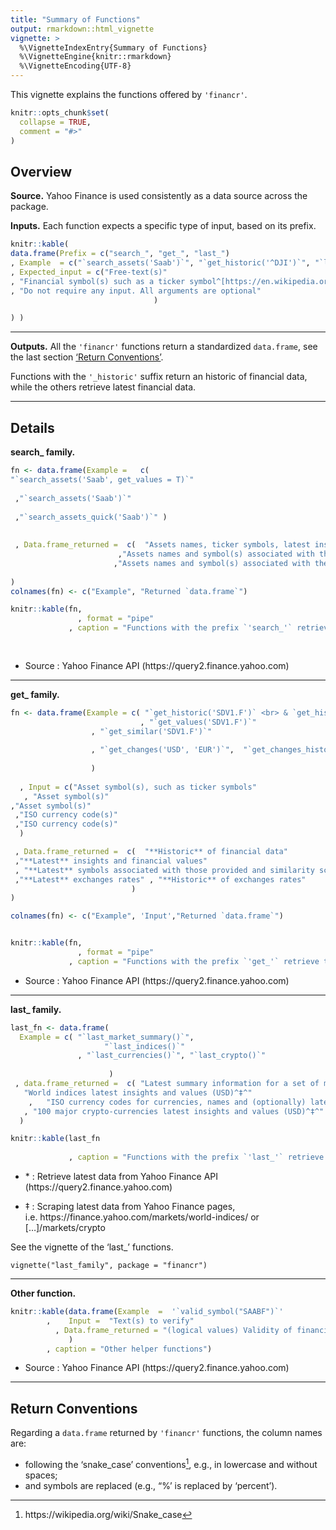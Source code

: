 ```yaml
---
title: "Summary of Functions"
output: rmarkdown::html_vignette
vignette: >
  %\VignetteIndexEntry{Summary of Functions}
  %\VignetteEngine{knitr::rmarkdown}
  %\VignetteEncoding{UTF-8}
---
```

This vignette explains the functions offered by `'financr'`.

```r
knitr::opts_chunk$set(
  collapse = TRUE,
  comment = "#>"
)

```

## Overview

**Source.** Yahoo Finance is used consistently as a data source across the package.

**Inputs.** Each function expects a specific type of input, based on its prefix.

```r

knitr::kable(
data.frame(Prefix = c("search_", "get_", "last_")
, Example  = c("`search_assets('Saab')`", "`get_historic('^DJI')`", "`last_indices()`"  )
, Expected_input = c("Free-text(s)"
, "Financial symbol(s) such as a ticker symbol^[https://en.wikipedia.org/wiki/Ticker_symbol] (e.g., 'AAPL') or ISO 3-letter currency code^[https://en.wikipedia.org/wiki/ISO_4217] (e.g., 'USD')"
, "Do not require any input. All arguments are optional"                                
                                )     

) )

```

---

**Outputs.** All the `'financr'` functions return a standardized `data.frame`, see the last section ['Return Conventions'](#standardized-return-conventions).

Functions with the `'_historic'` suffix return an historic of financial data, while the others retrieve latest financial data.

---

## Details


**search_ family.**
        
```r

fn <- data.frame(Example =   c( 
"`search_assets('Saab', get_values = T)`"
                     
 ,"`search_assets('Saab')`" 
 
 ,"`search_assets_quick('Saab')`" ) 
  
 
 , Data.frame_returned =  c(  "Assets names, ticker symbols, latest insights and financial values" 
                        ,"Assets names and symbol(s) associated with the texts searched"   
                       ,"Assets names and symbol(s) associated with the text searched" )
          
)
colnames(fn) <- c("Example", "Returned `data.frame`")

knitr::kable(fn,   
               , format = "pipe"
             , caption = "Functions with the prefix `'search_'` retrieve latest data and expect free-text input(s)."    , font_size = 10) 
             
        
```

- Source : Yahoo Finance API (https://query2.finance.yahoo.com) 

---

**get_ family.**

```r

fn <- data.frame(Example = c( "`get_historic('SDV1.F')` <br> & `get_historic_light('SDV1.F')`"
                             , "`get_values('SDV1.F')`"
                  , "`get_similar('SDV1.F')`"
  
                  , "`get_changes('USD', 'EUR')`",  "`get_changes_historic('USD', 'EUR')`" 
                 
                  ) 
  
  , Input = c("Asset symbol(s), such as ticker symbols"
   , "Asset symbol(s)"
,"Asset symbol(s)"
 ,"ISO currency code(s)"
 ,"ISO currency code(s)"
  )

 , Data.frame_returned =  c(  "**Historic** of financial data"
 ,"**Latest** insights and financial values"
 , "**Latest** symbols associated with those provided and similarity scores"
 ,"**Latest** exchanges rates" , "**Historic** of exchanges rates"
                           )
)

colnames(fn) <- c("Example", 'Input',"Returned `data.frame`")


knitr::kable(fn,   
               , format = "pipe"
             , caption = "Functions with the prefix `'get_'` retrieve the historical or latest financial values, given financial symbol(s)"    , font_size = 10) 

```

- Source : Yahoo Finance API (https://query2.finance.yahoo.com) 

---

**last_ family.**

```r

last_fn <- data.frame(
  Example = c( "`last_market_summary()`",
                     "`last_indices()`" 
               , "`last_currencies()`", "`last_crypto()`" 
                        
                      )
 , data.frame_returned =  c( "Latest summary information for a set of major financial market indices*",
   "World indices latest insights and values (USD)^‡^"
    ,   "ISO currency codes for currencies, names and (optionally) latest values* (USD)"
   , "100 major crypto-currencies latest insights and values (USD)^‡^"   )
  )

knitr::kable(last_fn
             
             , caption = "Functions with the prefix `'last_'` retrieve latest data and do not require any input (all arguments are optional).")

```

- \* : Retrieve latest data from Yahoo Finance API (https://query2.finance.yahoo.com) 

- ‡ : Scraping latest data from Yahoo Finance pages, i.e. https://finance.yahoo.com/markets/world-indices/ or [...]/markets/crypto


See the vignette of the 'last_' functions.

`vignette("last_family", package = "financr")`

---

**Other function.**

```r

knitr::kable(data.frame(Example  =  '`valid_symbol("SAABF")`'
        ,    Input =  "Text(s) to verify" 
          , Data.frame_returned = "(logical values) Validity of financial symbol(s)"
             ) 
        , caption = "Other helper functions")

```

- Source : Yahoo Finance API (https://query2.finance.yahoo.com) 

---

## Return Conventions
Regarding a `data.frame` returned by `'financr'` functions, the column names are:

- following the 'snake_case' conventions^[https://wikipedia.org/wiki/Snake_case], e.g., in lowercase and without spaces;
- and symbols are replaced (e.g., "%' is replaced by 'percent').
